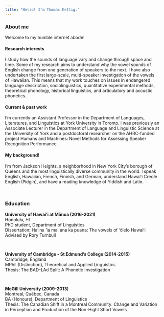 ```yaml
---
title: "Hello! I'm Thomas Kettig."
---
```

### About me

Welcome to my humble internet abode!

#### Research interests
I study how the sounds of language vary and change through space and time. Some of my research aims to understand why the vowel sounds of English change from one generation of speakers to the next. I have also undertaken the first large-scale, multi-speaker investigation of the vowels of Hawaiian. This means that my work touches on issues in endangered language description, sociolinguistics, quantitative experimental methods, theoretical phonology, historical linguistics, and articulatory and acoustic phonetics.

#### Current & past work
I'm currently an Assistant Professor in the Department of Languages, Literatures, and Linguistics at York University in Toronto. I was previously an Associate Lecturer in the Department of Language and Linguistic Science at the University of York and a postdoctoral researcher on the AHRC-funded project Humans and Machines: Novel Methods for Assessing Speaker Recognition Performance.

#### My background!
I'm from Jackson Heights, a neighborhood in New York City's borough of Queens and the most linguistically diverse community in the world. I speak English, Hawaiian, French, Finnish, and German, understand Hawaiʻi Creole English (Pidgin), and have a reading knowledge of Yiddish and Latin.

<br>

### Education

__University of Hawai'i at Mānoa (2016-2021)__  
Honolulu, HI  
PhD student, Department of Linguistics  
Dissertation: Ha'ina 'ia mai ana ka puana: The vowels of ʻōlelo Hawaiʻi  
Advised by Rory Turnbull

<br>

__University of Cambridge - St Edmund's College (2014-2015)__  
Cambridge, England  
MPhil (Distinction), Theoretical and Applied Linguistics  
Thesis: The BAD-LAd Split: A Phonetic Investigation  

<br>

__McGill University (2009-2013)__   
Montreal, Québec, Canada   
BA (Honours), Department of Linguistics  
Thesis: The Canadian Shift in a Montreal Community: Change and Variation in Perception and Production of the Non-Hight Short Vowels  

